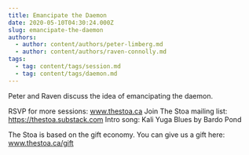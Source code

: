 ```yaml
---
title: Emancipate the Daemon
date: 2020-05-10T04:30:24.000Z
slug: emancipate-the-daemon
authors:
  - author: content/authors/peter-limberg.md
  - author: content/authors/raven-connolly.md
tags:
  - tag: content/tags/session.md
  - tag: content/tags/daemon.md
---
```


Peter and Raven discuss the idea of emancipating the daemon. 

RSVP for more sessions: www.thestoa.ca
Join The Stoa mailing list: https://thestoa.substack.com
Intro song: Kali Yuga Blues by Bardo Pond

The Stoa is based on the gift economy. You can give us a gift here: www.thestoa.ca/gift
